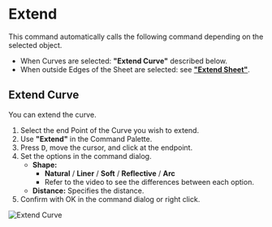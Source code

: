 
# Extend

<Reference shortcut="" command="Extend" button="" />

This command automatically calls the following command depending on the selected object.
- When Curves are selected: **"Extend Curve"** described below.
- When outside Edges of the Sheet are selected: see [**"Extend Sheet"**](../solid/extend).

## Extend Curve

You can extend the curve.

1. Select the end Point of the Curve you wish to extend.
2. Use **"Extend"** in the Command Palette.
3. Press <kbd>D</kbd>, move the cursor, and click at the endpoint.
4. Set the options in the command dialog.
   - **Shape:**
        - **Natural** / **Liner** /  **Soft** /  **Reflective** / **Arc**
        - Refer to the video to see the differences between each option.
   - **Distance:** Specifies the distance.
5. Confirm with OK in the command dialog or right click.

![Extend Curve](/img/extend-curve.gif)

